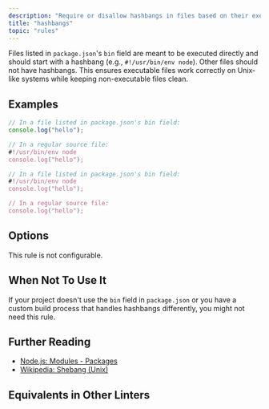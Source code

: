 ```yaml
---
description: "Require or disallow hashbangs in files based on their executable status."
title: "hashbangs"
topic: "rules"
---
```




<RuleSummary plugin="node" rule="hashbangs" />

Files listed in `package.json`'s `bin` field are meant to be executed directly and should start with a hashbang (e.g., `#!/usr/bin/env node`).
Other files should not have hashbangs.
This ensures executable files work correctly on Unix-like systems while keeping non-executable files clean.

## Examples

<Tabs>
<TabItem label="❌ Incorrect">

```ts
// In a file listed in package.json's bin field:
console.log("hello");

// In a regular source file:
#!/usr/bin/env node
console.log("hello");
```

</TabItem>
<TabItem label="✅ Correct">

```ts
// In a file listed in package.json's bin field:
#!/usr/bin/env node
console.log("hello");

// In a regular source file:
console.log("hello");
```

</TabItem>
</Tabs>

## Options

This rule is not configurable.

## When Not To Use It

If your project doesn't use the `bin` field in `package.json` or you have a custom build process that handles hashbangs differently, you might not need this rule.

## Further Reading

- [Node.js: Modules - Packages](https://nodejs.org/api/packages.html#packages_bin)
- [Wikipedia: Shebang (Unix)](<https://en.wikipedia.org/wiki/Shebang_(Unix)>)

## Equivalents in Other Linters

<RuleEquivalents pluginId="node" ruleId="hashbangs" />
